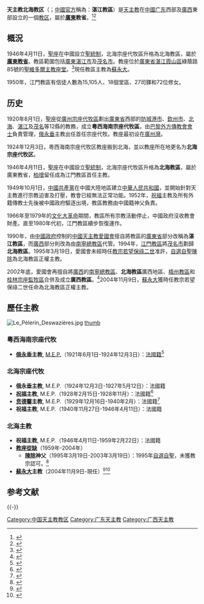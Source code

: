 {{Infobox diocese
|Roman Catholic Diocese of= 天主教北海教区
|latin                    = Dioecesis Pehaevensis
|local                    = 湛江教區（[[中國天主教主教團|中方建制]]）
|image                    = Cathedral of St. Victor.jpg
|caption                  = 聖維多爾主教座堂
|location                 = [[中国|中国]][[广东省|广东省]][[湛江市|湛江市]]
|territory                = [[湛江市|湛江市]]及附近地區
|population               = 35,600人
|rite                      = [[拉丁禮|拉丁禮]]
|patron                    = 
|parishes                  = 18個
|secular priests           = 27位
|province                  = '''[[天主教廣州總教區|廣東]]'''
|established               = {{unbulleted list|1920年8月1日 (成立宗座代牧區)|1946年4月11日 (升格教區)}}
|cathedral                 = [[維多爾天主教堂|聖維多爾主教座堂]]
|leadership                = 主教
|website                   = 
|pope                      = {{Incumbent pope}}
|metropolitan              = [[甘俊邱|甘俊邱]]主教
|ordinary                  = [[蘇永大|蘇永大]]主教
|coadjutor archbishop      =
|coadjutor bishop          =
|auxiliary                 =
|emeritus                  =
}}
'''天主教北海教区'''（{{lang-la|Dioecesis Pehaevensis}}；[[中國天主教愛國會|中國官方]]稱為：'''湛江教區'''）是[[天主教|天主教]]在[[中國|中國]][[广东|广东]]西部及[[廣西|廣西]]東部設立的一個[[教区|教区]]，屬於'''[[天主教廣州總教區|廣東]]教省'''。<ref>{{Cite web |url=http://www.gcatholic.org/dioceses/diocese/pakh0.htm |title=Diocese of Beihai 北海 |access-date=2022年1月28日 |archive-date=2013年12月4日 |archive-url=https://web.archive.org/web/20131204012539/http://www.gcatholic.org/dioceses/diocese/pakh0.htm |dead-url=no }}</ref><ref>{{Cite web |url=http://www.catholic-hierarchy.org/diocese/dpakh.html |title=Diocese of Beihai [Pakhoi] |access-date=2022年2月7日 |archive-date=2020年7月11日 |archive-url=https://web.archive.org/web/20200711195418/http://www.catholic-hierarchy.org/diocese/dpakh.html |dead-url=no }}</ref>

== 概況==
1946年4月11日，[[聖座|聖座]]在中國設立[[聖統制|聖統制]]，北海宗座代牧區升格為北海教區，屬於'''[[天主教廣州總教區|廣東教省]]'''。教區範圍包括[[廣東|廣東]][[湛江市|湛江市]]及[[茂名市|茂名市]]。教座位於[[廣東省|廣東省]][[湛江|湛江]][[霞山區|霞山區]]綠蔭路85號的[[維多爾天主教堂|聖維多爾主教座堂]]。<ref>{{Cite web |url=http://www.gcatholic.org/churches/asia/3823.htm |title=Cathedral of St. Victor |access-date=2021年12月29日 |archive-date=2022年2月9日 |archive-url=https://web.archive.org/web/20220209163301/http://www.gcatholic.org/churches/asia/3823.htm |dead-url=no }}</ref>現任教區主教為[[蘇永大|蘇永大]]。

1950年，江門教區有信徒人數為15,105人、18個堂區、27司鐸和72位修女。

== 历史 ==
1920年8月1日，[[聖座|聖座]]從[[天主教廣州總教區|廣州宗座代牧區]]劃出[[廣東省_(中華民國)|廣東省]]西部的[[防城|防城港市]]、[[欽州|欽州市]]、[[北海市|北海]]、[[湛江|湛江]]及[[茂名|茂名]]等12縣的教務，成立'''粵西海南宗座代牧區'''，由[[巴黎外方傳教會|巴黎外方傳教會會士]]負責管理，[[俄永垂|俄永垂]]主教出任首任宗座代牧。教座最初设在[[廣州灣|廣州灣]]。

1924年12月3日，粵西海南宗座代牧区教座搬到北海，並以教座所在地更名为'''北海宗座代牧区'''。

1946年4月11日，[[聖座|聖座]]在中國設立[[聖統制|聖統制]]，北海宗座代牧區升格為'''北海教區'''，屬於廣東教省，[[柏增|柏增]]留任成為江門教區首任主教。

1949年10月1日，[[中國共產黨|中國共產黨]]在中國大陸地區建立[[中華人民共和國|中華人民共和國]]，並開始針對天主教進行宗教迫害及打壓，教會已經無法正常功能。1952年，[[祝福_(主教)|祝福]]主教及所有外籍傳教士先後被中國政府驅逐出境，教區教務由中國籍神父負責。

1966年至1979年的[[文化大革命|文化大革命]]期間，教區所有宗教活動停止，中國政府沒收教會財產。直至1980年代初，江門教區續步恢復運作。

1990年，由[[中國政府|中國政府]]控制的[[中國天主教愛國會|中國天主教愛國會]]擅自將教區的[[廣東省|廣東省]]部分改稱為'''湛江教區'''，而[[廣西|廣西]]部分則改為由[[天主教南寧總教區|南寧總教區]]代管。1994年，[[天主教江門教區|江門教區]]將[[茂名市|茂名市]]劃歸'''北海教區'''。1995年3月19日，愛國會未經時任[[教宗|教宗]][[若望保祿二世|若望保祿二世]]准許，[[中國自選自聖主教列表|自選自聖]][[陳除|陳除]]為北海教區正權主教。

2002年底，愛國會再擅自將[[廣西|廣西]]的[[天主教南寧總教區|南寧總教區]]、'''北海教區'''廣西地區、[[天主教梧州教區|梧州教區]]和[[天主教桂林監牧區|桂林宗座監牧區]]合併及成立'''廣西教區'''。<ref>{{Cite web |url=https://kkp.org.hk/node/6247 |title=廣西已故蔡秀峰主教，離世六載待入土為安 |access-date=2013年9月20日 |archive-date=2021年12月20日 |publisher=[[公教報|公教報]] |archive-url=https://web.archive.org/web/20211220014755/https://kkp.org.hk/node/6247 |dead-url=no }}</ref>2004年11月9日，[[蘇永大|蘇永大]]獲時任教宗若望保祿二世任命為北海教區正權主教。

== 歷任主教 ==
[[Image:Le_Pèlerin_Deswazières.jpg|thumb]]
[[image:Mgr_Louis_Pénicaud.jpg|thumb]] 
===粵西海南宗座代牧===
*'''[[俄永垂|俄永垂]]主教''', [[巴黎外方傳教會|M.E.P.]]（1921年6月1日-1924年12月3日）：[[法國人|法國籍]]<ref>{{Cite web |url=http://www.catholic-hierarchy.org/bishop/bgautha.html |title=Bishop Auguste Gauthier, M.E.P. † |access-date=2020年1月1日 |archive-date=2022年2月12日 |archive-url=https://web.archive.org/web/20220212134112/http://www.catholic-hierarchy.org/bishop/bgautha.html |dead-url=no }}</ref>

===北海宗座代牧===
*'''俄永垂主教''', M.E.P.（1924年12月3日-1927年5月12日）：法國籍
*'''[[祝福_(主教)|祝福]]主教''', M.E.P.（1928年2月15日-1928年11月）：法國籍<ref>{{Cite web |url=http://www.catholic-hierarchy.org/bishop/bdesw.html |title=Bishop Gustave-Joseph Deswazières, M.E.P. † |access-date=2019年12月31日 |archive-date=2020年11月2日 |archive-url=https://web.archive.org/web/20201102203214/https://www.catholic-hierarchy.org/bishop/bdesw.html |dead-url=no }}</ref>
*'''[[贲德馨|贲德馨]]主教''', M.E.P.（1929年12月16日-1940年2月）：法國籍<ref>{{Cite web |url=http://www.catholic-hierarchy.org/bishop/bpenic.html |title=Bishop Jean-Baptiste-Michel-Marie-Louis Pénicaud, M.E.P. † |access-date=2020年1月19日 |archive-date=2021年5月10日 |archive-url=https://web.archive.org/web/20210510084855/http://www.catholic-hierarchy.org/bishop/bpenic.html |dead-url=no }}</ref>
*'''祝福主教''', M.E.P.（1940年11月27日-1946年4月11日）：法國籍

===北海主教===
*'''祝福主教''', M.E.P.（1946年4月11日-1959年2月22日）：法國籍
* '''[[教座從缺|教座從缺]]'''（1959年-2004年）
**'''[[陳除|陳除]]神父'''（1995年3月19日-2003年3月19日）：1995年[[中國自選自聖主教列表|自選自聖]]，未獲教宗認可。<ref>{{Cite web |url=http://www.catholic-hierarchy.org/bishop/bchenxu.html |title=Bishop Joseph Chen Xu (Chen Chu) † |access-date=2019年12月20日 |archive-date=2022年2月12日 |archive-url=https://web.archive.org/web/20220212134110/http://www.catholic-hierarchy.org/bishop/bchenxu.html |dead-url=no }}</ref>
* '''[[蘇永大|蘇永大]]主教'''（2004年11月9日-現任）<ref>{{Cite web |url=http://www.catholic-hierarchy.org/bishop/bsuyangda.html |title=Bishop Paul Su Yongda |access-date=2019年1月19日 |archive-date=2022年2月12日 |archive-url=https://web.archive.org/web/20220212134112/http://www.catholic-hierarchy.org/bishop/bsuyangda.html |dead-url=no }}</ref><ref>{{Cite journal |author=[[天主教香港教區|天主教香港教區]][[聖神修院|聖神研究中心]]|author2= |author3= |url= |title=2004年中國天主教教會大事回顧 |journal=鼎 |year=2005年 |volume= |issue=夏季刊 |pages=}}</ref>

== 参考文献 ==
<div class="references-small">
<references />
</div>

{{-}}
{{中国天主教教区}}

[[Category:中国天主教教区|Category:中国天主教教区]]
[[Category:广东天主教|Category:广东天主教]]
[[Category:广西天主教|Category:广西天主教]]